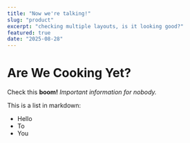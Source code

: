 ```yaml
---
title: "Now we're talking!"
slug: "product"
excerpt: "checking multiple layouts, is it looking good?"
featured: true
date: "2025-08-28"
---
```


 
# Are We Cooking Yet?
 
Check this **boom!** 
_Important information for nobody._
 
This is a list in markdown:
 
- Hello
- To
- You


